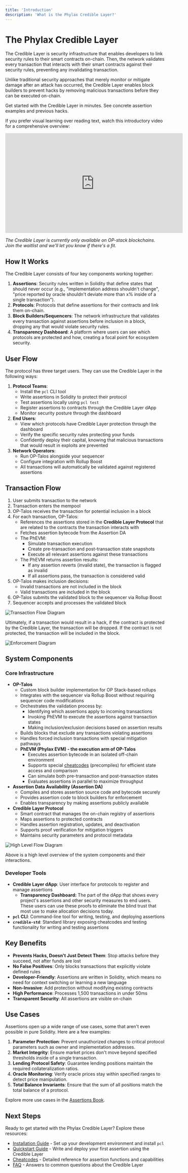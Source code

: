 ```yaml
---
title: 'Introduction'
description: 'What is the Phylax Credible Layer?'
---
```


# The Phylax Credible Layer

The Credible Layer is security infrastructure that enables developers to link security rules to their smart contracts on-chain. Then, the network validates every transaction that interacts with their smart contracts against their security rules, preventing any invalidating transaction.

Unlike traditional security approaches that merely monitor or mitigate damage after an attack has occurred, the Credible Layer enables block builders to prevent hacks by removing malicious transactions before they can be executed on-chain.

<Columns cols={2}>
  <Card title="Quickstart Guide" icon="rocket" href="/credible/pcl-quickstart">
    Get started with the Credible Layer in minutes.
  </Card>
  <Card title="Assertions Book" icon="book" href="/assertions-book/assertions-book-intro">
    See concrete assertion examples and previous hacks.
  </Card>
</Columns>

If you prefer visual learning over reading text, watch this introductory video for a comprehensive overview:

<iframe width="560" height="315" src="https://www.youtube.com/embed/J7uPS1ruR04?si=GkQEASccP6BHoPGt" title="YouTube video player" frameborder="0" allow="accelerometer; autoplay; clipboard-write; encrypted-media; gyroscope; picture-in-picture; web-share" referrerpolicy="strict-origin-when-cross-origin" allowfullscreen></iframe>

_The Credible Layer is currently only available on OP-stack blockchains. Join the waitlist and we'll let you know if there's a fit._

## How It Works

The Credible Layer consists of four key components working together:

1. **Assertions**: Security rules written in Solidity that define states that should never occur (e.g., "implementation address shouldn't change", "price reported by oracle shouldn't deviate more than x% inside of a single transaction").
2. **Protocols**: Protocols that define assertions for their contracts and link them on-chain.
3. **Block Builders/Sequencers**: The network infrastructure that validates every transaction against assertions before inclusion in a block, dropping any that would violate security rules.
4. **Transparency Dashboard**: A platform where users can see which protocols are protected and how, creating a focal point for ecosystem security.

## User Flow

The protocol has three target users. They can use the Credible Layer in the following ways:

1. **Protocol Teams**:
    - Install the `pcl` CLI tool
    - Write assertions in Solidity to protect their protocol
    - Test assertions locally using `pcl test`
    - Register assertions to contracts through the Credible Layer dApp
    - Monitor security posture through the dashboard
2. **End Users**:
    - View which protocols have Credible Layer protection through the dashboard
    - Verify the specific security rules protecting your funds
    - Confidently deploy their capital, knowing that malicious transactions that would result in exploits are prevented
3. **Network Operators**:
    - Run OP-Talos alongside your sequencer
    - Configure integration with Rollup Boost
    - All transactions will automatically be validated against registered assertions

## Transaction Flow

1. User submits transaction to the network
2. Transaction enters the mempool
3. OP-Talos receives the transaction for potential inclusion in a block
4. For each transaction, OP-Talos:
    - References the assertions stored in the **Credible Layer Protocol** that are related to the contracts the transaction interacts with
    - Fetches assertion bytecode from the Assertion DA
    - The PhEVM:
        - Simulate transaction execution
        - Create pre-transaction and post-transaction state snapshots
        - Execute all relevant assertions against these transactions
    - The PhEVM returns assertion results:
        - If any assertion reverts (invalid state), the transaction is flagged as invalid
        - If all assertions pass, the transaction is considered valid
5. OP-Talos makes inclusion decisions:
    - Invalid transactions are not included in the block
    - Valid transactions are included in the block
6. OP-Talos submits the validated block to the sequencer via Rollup Boost
7. Sequencer accepts and processes the validated block

![Transaction Flow Diagram](/images/tx-flow-credible.png)

Ultimately, if a transaction would result in a hack, if the contract is protected by the Credible Layer, the transaction will be dropped. If the contract is not protected, the transaction will be included in the block.

![Enforcement Diagram](/images/block-state-transitions.png)

## System Components

### Core Infrastructure

- **OP-Talos**
    - Custom block builder implementation for OP Stack-based rollups
    - Integrates with the sequencer via Rollup Boost without requiring sequencer code modifications
    - Orchestrates the validation process by:
        - Identifying which assertions apply to incoming transactions
        - Invoking PhEVM to execute the assertions against transaction states
        - Making inclusion/exclusion decisions based on assertion results
    - Builds blocks that exclude any transactions violating assertions
    - Handles forced inclusion transactions with special mitigation pathways
    - **PhEVM (Phylax EVM) - the execution arm of OP-Talos**
        - Executes assertion bytecode in an isolated off-chain environment
        - Supports special [cheatcodes](/credible/cheatcodes) (precompiles) for efficient state access and comparison
        - Can simulate both pre-transaction and post-transaction states
        - Evaluates assertions in parallel to maximize throughput
- **Assertion Data Availability (Assertion DA)**
    - Compiles and stores assertion source code and bytecode securely
    - Provides assertion code to block builders for enforcement
    - Enables transparency by making assertions publicly available
- **Credible Layer Protocol**
    - Smart contract that manages the on-chain registry of assertions
    - Maps assertions to protected contracts
    - Handles assertion registration, updates, and deactivation
    - Supports proof verification for mitigation triggers
    - Maintains security parameters and protocol metadata

![High Level Flow Diagram](/images/high-level-flow-credible.png)

Above is a high level overview of the system components and their interactions.

### Developer Tools

- **Credible Layer dApp**: User interface for protocols to register and manage assertions
    - **Transparency Dashboard:** The part of the dApp that shows every project's assertions and other security measures to end users. These users can use these proofs to eliminate the blind trust that most use to make allocation decisions today.
- **`pcl` CLI**: Command-line tool for writing, testing, and deploying assertions
- **`credible-std`**: Standard library exposing cheatcodes and testing functionality for writing and testing assertions

## Key Benefits

- **Prevents Hacks, Doesn't Just Detect Them**: Stop attacks before they succeed, not after funds are lost
- **No False Positives**: Only blocks transactions that explicitly violate defined rules
- **Developer-Friendly**: Assertions are written in Solidity, which means no need for context switching or learning a new language
- **Non-Invasive**: Add protection without modifying existing contracts
- **High Performance**: Processes 1,500 transactions in under 50ms
- **Transparent Security**: All assertions are visible on-chain

## Use Cases

Assertions open up a wide range of use cases, some that aren't even possible in pure Solidity. Here are a few examples:

1. **Parameter Protection**: Prevent unauthorized changes to critical protocol parameters such as owner and implementation addresses.
2. **Market Integrity**: Ensure market prices don't move beyond specified thresholds inside of a single transaction.
3. **Lending Protocol Safety**: Guarantee lending positions maintain the required collateralization ratios.
4. **Oracle Monitoring**: Verify oracle prices stay within specified ranges to detect price manipulation.
5. **Total Balance Invariants**: Ensure that the sum of all positions match the total balance of a protocol.

Explore more use cases in the [Assertions Book](/assertions-book/assertions-book-intro).

## Next Steps

Ready to get started with the Phylax Credible Layer? Explore these resources:

- [Installation Guide](/credible/credible-install) - Set up your development environment and install `pcl`
- [Quickstart Guide](/credible/pcl-quickstart) - Write and deploy your first assertion using the Credible Layer
- [Cheatcodes](/credible/cheatcodes) - Detailed reference for assertion functions and capabilities
- [FAQ](/credible/faq) - Answers to common questions about the Credible Layer
